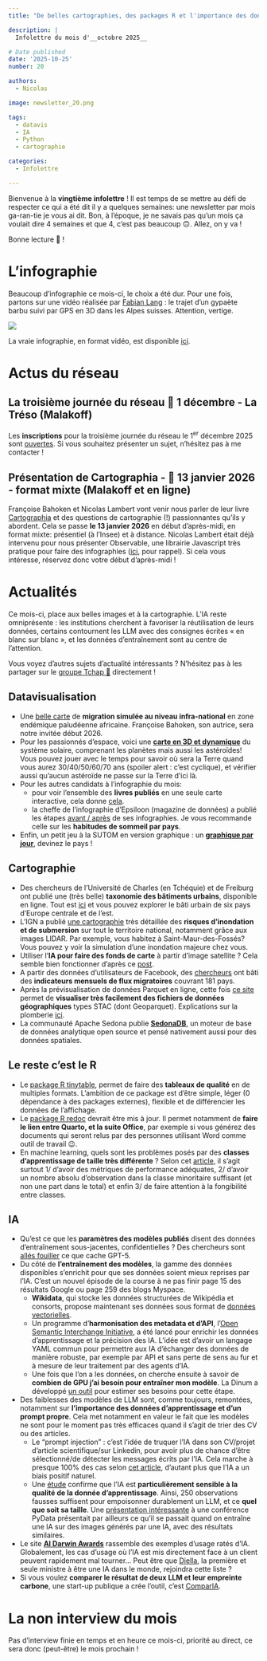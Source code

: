 ```yaml
---
title: "De belles cartographies, des packages R et l'importance des données d'entraînement pour l'IA"

description: |
  Infolettre du mois d'__octobre 2025__

# Date published
date: '2025-10-25'
number: 20

authors:
  - Nicolas

image: newsletter_20.png

tags:
  - datavis
  - IA
  - Python
  - cartographie 

categories:
  - Infolettre

---
```



Bienvenue à la **vingtième infolettre** ! Il est temps de se mettre au défi de respecter ce qui a été dit il y a quelques semaines: une newsletter par mois ga-ran-tie je vous ai dit. Bon, à l'époque, je ne savais pas qu'un mois ça voulait dire 4 semaines et que 4, c'est pas beaucoup 🙃. Allez, on y va !  

Bonne lecture 📔 ! 

# L'infographie

Beaucoup d'infographie ce mois-ci, le choix a été dur. Pour une fois, partons sur une vidéo réalisée par [Fabian Lang](https://www.fabianlang.net/schweizer-bergwelten/) : le trajet d'un gypaète barbu suivi par GPS en 3D dans les Alpes suisses. Attention, vertige. 

![](2025_10_gypaete.png)

La vraie infographie, en format vidéo, est disponible [ici](https://www.linkedin.com/posts/fbnlng_vulture-beardedvulture-cartography-activity-7274787245021188097-L9vj).

# Actus du réseau

##  La troisième journée du réseau 📅 1 décembre - La Tréso (Malakoff)
Les **inscriptions** pour la troisième journée du réseau le 1^er^ décembre 2025 sont [ouvertes](https://www.eventbrite.com/e/billets-3e-journee-du-reseau-des-data-scientists-1664052518879?aff=oddtdtcreator). Si vous souhaitez présenter un sujet, n'hésitez pas à me contacter ! 

## Présentation de Cartographia - 📅 13 janvier 2026 - format mixte (Malakoff et en ligne)
Françoise Bahoken et Nicolas Lambert vont venir nous parler de leur livre [Cartographia](https://neocarto.hypotheses.org/22669) et des questions de cartographie (!) passionnantes qu'ils y abordent. Cela se passe **le 13 janvier 2026** en début d'après-midi, en format mixte: présentiel (à l'Insee) et à distance. Nicolas Lambert était déjà intervenu pour nous présenter Observable, une librairie Javascript très pratique pour faire des infographies ([ici](../../talk/presentation-dobservable-par-nicolas-lambert/index.qmd), pour rappel). Si cela vous intéresse, réservez donc votre début d'après-midi ! 

# Actualités
Ce mois-ci, place aux belles images et à la cartographie. L'IA reste omniprésente : les institutions cherchent à favoriser la réutilisation de leurs données, certains contournent les LLM avec des consignes écrites « en blanc sur blanc »,  et les données d'entraînement sont au centre de l'attention.






::: {.callout-tip}
Vous voyez d'autres sujets d'actualité intéressants ? N'hésitez pas à les partager sur le [groupe Tchap 💬](https://tchap.gouv.fr/#/room/#ssphub:agent.finances.tchap.gouv.fr) directement !
:::

## Datavisualisation
- Une [belle carte](https://neocarto.hypotheses.org/21980) de **migration simulée au niveau infra-national** en zone endémique paludéenne africaine. Françoise Bahoken, son autrice, sera notre invitée début 2026.  
- Pour les passionnés d'espace, voici une [**carte en 3D et dynamique**](https://atlasof.space/) du système solaire, comprenant les planètes mais aussi les astéroïdes! Vous pouvez jouer avec le temps pour savoir où sera la Terre quand vous aurez 30/40/50/60/70 ans (spoiler alert : c'est cyclique), et vérifier aussi qu'aucun astéroïde ne passe sur la Terre d'ici là. 
- Pour les autres candidats à l'infographie du mois: 
  - pour voir l'ensemble des **livres publiés** en une seule carte interactive, cela donne [cela](https://phiresky.github.io/isbn-visualization/?).
  - la cheffe de l’infographie d’Epsiloon (magazine de données) a publié les étapes [avant / après](https://www.figma.com/proto/C8xDR9mlWX8kBV0crJr1IK/Les-infographies-d-Epsiloon?page-id=3102%3A2581&node-id=3102-2979&viewport=1040%2C640%2C0.18&t=h0dF40xsTRgqYfJi-8&scaling=scale-down-width&content-scaling=fixed&starting-point-node-id=3102%3A2583&hide-ui=1) de ses infographies. Je vous recommande celle sur les **habitudes de sommeil par pays**. 
- Enfin, un petit jeu à la SUTOM en version graphique : un [**graphique par jour**](https://chartle.cc/), devinez le pays ! 


## Cartographie
- Des chercheurs de l'Université de Charles (en Tchéquie) et de Freiburg ont publié une (très belle) **taxonomie des bâtiments urbains**, disponible en ligne. Tout est [ici](https://urbantaxonomy.org) et vous pouvez explorer le bâti urbain de six pays d'Europe centrale et de l'est.  
- L'IGN a publié [une cartographie](https://www.ign.fr/publications-de-l-ign/institut/kiosque/publications/atlas_anthropocene/2025/Atlas-2025-risque-inondation.pdf) très détaillée des **risques d'inondation et de submersion** sur tout le territoire national, notamment grâce aux images LIDAR. Par exemple, vous habitez à Saint-Maur-des-Fossés? Vous pouvez y voir la simulation d'une inondation majeure chez vous.   
- Utiliser l'**IA pour faire des fonds de carte** à partir d'image satellite ? Cela semble bien fonctionner d'après ce [post](https://www.linkedin.com/posts/davidoesch_map-generation-geospatial-activity-7379129420801875968-yNzj).
- A partir des données d'utilisateurs de Facebook, des [chercheurs](https://www.pnas.org/doi/10.1073/pnas.2409418122) ont bâti des **indicateurs mensuels de flux migratoires** couvrant 181 pays. 
- Après la prévisualisation de données Parquet en ligne, cette fois [ce site](https://developmentseed.org/stac-map/) permet de **visualiser très facilement des fichiers de données géographiques** types STAC (dont Geoparquet). Explications sur la plomberie [ici](https://developmentseed.org/blog/2025-09-02-stacmap/).
- La communauté Apache Sedona publie [**SedonaDB**](https://sedona.apache.org/latest/blog/2025/09/24/introducing-sedonadb-a-single-node-analytical-database-engine-with-geospatial-as-a-first-class-citizen/), un moteur de base de données analytique open source et pensé nativement aussi pour des données spatiales. 

## Le reste c'est le R
- Le [package R tinytable](https://vincentarelbundock.github.io/tinytable/), permet de faire des **tableaux de qualité** en de multiples formats. L'ambition de ce package est d'être simple, léger (0 dépendance à des packages externes), flexible et de différencier les données de l'affichage. 
- Le [package R redoc](https://r-consortium.org/all-projects/2025-group-1.html#reviving-redoc) devrait être mis à jour. Il permet notamment de **faire le lien entre Quarto, et la suite Office**, par exemple si vous générez des documents qui seront relus par des personnes utilisant Word comme outil de travail 😉.  
- En machine learning, quels sont les problèmes posés par des **classes d'apprentissage de taille très différente** ? Selon cet [article](https://datascience.stackexchange.com/questions/134389/is-class-imbalance-really-a-problem-in-machine-learning), il s'agit surtout 1/ d'avoir des métriques de performance adéquates, 2/ d'avoir un nombre absolu d'observation dans la classe minoritaire suffisant (et non une part dans le total) et enfin 3/ de faire attention à la fongibilité entre classes.   

## IA
- Qu'est ce que les **paramètres des modèles publiés** disent des données d'entraînement sous-jacentes, confidentielles ? Des chercheurs sont [allés fouiller](https://fi-le.net/oss/) ce que cache GPT-5. 
- Du côté de **l'entraînement des modèles**, la gamme des données disponibles s'enrichit pour que ses données soient mieux reprises par l'IA. C'est un nouvel épisode de la course à ne pas finir page 15 des résultats Google ou page 259 des blogs Myspace.  
  - **Wikidata**, qui stocke les données structurées de Wikipédia et consorts, propose  maintenant ses données sous format de [données vectorielles](https://www.wikidata.org/wiki/Wikidata:Embedding_Project/October_1_2025_Release). 
  - Un programme d'**harmonisation des metadata et d'API**, l'[Open Semantic Interchange Initiative](https://www.snowflake.com/en/blog/open-semantic-interchange-ai-standard/), a été lancé pour enrichir les données d'apprentissage et la précision des IA. L'idée est d'avoir un langage YAML commun pour permettre aux IA d'échanger des données de manière robuste, par exemple par API et sans perte de sens au fur et à mesure de leur traitement par des agents d'IA. 
  - Une fois que l'on a les données, on cherche ensuite à savoir de **combien de GPU j'ai besoin pour entraîner mon modèle**. La Dinum a développé [un outil](https://github.com/etalab-ia/InfraScale) pour estimer ses besoins pour cette étape. 
- Des faiblesses des modèles de LLM sont, comme toujours, remontées, notamment sur **l'importance des données d'apprentissage et d'un prompt propre**. Cela met notamment en valeur le fait que les modèles ne sont pour le moment pas très efficaces quand il s'agit de trier des CV ou des articles.
  - Le "prompt injection" : c'est l'idée de truquer l'IA dans son CV/projet d'article scientifique/sur Linkedin, pour avoir plus de chance d'être sélectionné/de détecter les messages écrits par l'IA. Cela marche à presque 100% des cas selon [cet article](https://arxiv.org/pdf/2509.10248), d'autant plus que l'IA a un biais positif naturel. 
  - Une [étude](https://www.anthropic.com/research/small-samples-poison) confirme que l'IA est **particulièrement sensible à la qualité de la donnée d'apprentissage**. Ainsi, 250 observations fausses suffisent pour empoisonner durablement un LLM, et ce **quel que soit sa taille**. Une [présentation intéressante](https://www.youtube.com/watch?v=zKW8sVIOCTY) à une conférence PyData présentait par ailleurs ce qu'il se passait quand on entraîne une IA sur des images générés par une IA, avec des résultats similaires.  
- Le site [**AI Darwin Awards**](https://aidarwinawards.org/nominees-2025.html) rassemble des exemples d'usage ratés d'IA. Globalement, les cas d'usage où l'IA est mis directement face à un client peuvent rapidement mal tourner...  Peut être que [Diella](https://www.politico.eu/article/albania-apppoints-worlds-first-virtual-minister-edi-rama-diella/), la première et seule ministre à être une IA dans le monde, rejoindra cette liste ?
- Si vous voulez **comparer le résultat de deux LLM et leur empreinte carbone**, une start-up publique a crée l'outil, c'est [ComparIA](https://comparia.beta.gouv.fr/).

# La non interview du mois
Pas d'interview finie en temps et en heure ce mois-ci, priorité au direct, ce sera donc (peut-être) le mois prochain ! 

